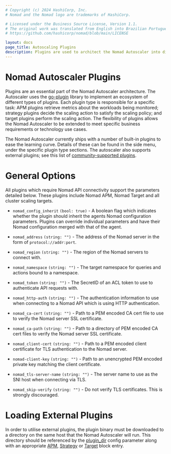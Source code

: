 ```yaml
---
# Copyright (c) 2024 HashiCorp, Inc.
# Nomad and the Nomad logo are trademarks of HashiCorp.

# Licensed under the Business Source License, Version 1.1.
# The original work was translated from English into Brazilian Portuguese.
# https://github.com/hashicorp/nomad/blob/main/LICENSE

layout: docs
page_title: Autoscaling Plugins
description: Plugins are used to architect the Nomad Autoscaler into distinct areas.
---
```


# Nomad Autoscaler Plugins

Plugins are an essential part of the Nomad Autoscaler architecture. The Autoscaler
uses the [go-plugin][go_plugin_github] library to implement an ecosystem of
different types of plugins. Each plugin type is responsible for a specific task:
APM plugins retrieve metrics about the workloads being monitored; strategy
plugins decide the scaling action to satisfy the scaling policy; and target
plugins perform the scaling action. The flexibility of plugins allows the Nomad
Autoscaler to be extended to meet specific business requirements or technology
use cases.

The Nomad Autoscaler currently ships with a number of built-in plugins to ease
the learning curve. Details of these can be found in the side menu, under the
specific plugin type sections. The autoscaler also supports external plugins; see
this list of [community-supported plugins][community_plugins].

# General Options

All plugins which require Nomad API connectivity support the parameters detailed
below. These plugins include Nomad APM, Nomad Target and all cluster scaling
targets.

- `nomad_config_inherit` `(bool: true)` - A boolean flag which indicates whether
  the plugin should inherit the agents Nomad configuration parameters. Plugins
  can override individual parameters and have their Nomad configuration merged
  with that of the agent.

- `nomad_address` `(string: "")` - The address of the Nomad server in the form
  of `protocol://addr:port`.

- `nomad_region` `(string: "")` - The region of the Nomad servers to connect with.

- `nomad_namespace` `(string: "")` - The target namespace for queries and actions
  bound to a namespace.

- `nomad_token` `(string: "")` - The SecretID of an ACL token to use to authenticate
  API requests with.

- `nomad_http-auth` `(string: "")` - The authentication information to use when
  connecting to a Nomad API which is using HTTP authentication.

- `nomad_ca-cert` `(string: "")` - Path to a PEM encoded CA cert file to use to
  verify the Nomad server SSL certificate.

- `nomad_ca-path` `(string: "")` - Path to a directory of PEM encoded CA cert
  files to verify the Nomad server SSL certificate.

- `nomad_client-cert` `(string: "")` - Path to a PEM encoded client certificate
  for TLS authentication to the Nomad server.

- `nomad-client-key` `(string: "")` - Path to an unencrypted PEM encoded private
  key matching the client certificate.

- `nomad_tls-server-name` `(string: "")` - The server name to use as the SNI
  host when connecting via TLS.

- `nomad_skip-verify` `(string: "")` - Do not verify TLS certificates. This is
  strongly discouraged.

# Loading External Plugins

In order to utilise external plugins, the plugin binary must be downloaded to a
directory on the same host that the Nomad Autoscaler will run. This directory
should be referenced by the [plugin_dir][plugin_dir_config] config parameter along
with an appropriate [APM][apm], [Strategy][strategy] or [Target][target] block
entry.

[go_plugin_github]: https://github.com/hashicorp/go-plugin
[community_plugins]: /nomad/tools/autoscaling/plugins/external
[plugin_dir_config]: /nomad/tools/autoscaling/agent#plugin_dir
[apm]: /nomad/tools/autoscaling/agent/apm#apm-block
[strategy]: /nomad/tools/autoscaling/agent/strategy#strategy-block
[target]: /nomad/tools/autoscaling/agent/target#target-block
